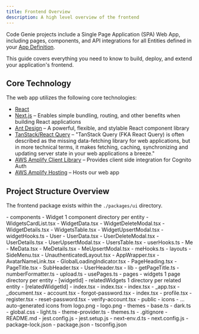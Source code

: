 ```yaml
---
title: Frontend Overview
description: A high level overview of the frontend
---
```



Code Genie projects include a Single Page Application (SPA) Web App, including pages, components, and API integrations for all Entities defined in your [App Definition](../spec/app-definition).

This guide covers everything you need to know to build, deploy, and extend your application's frontend.

## Core Technology

The web app utilizes the following core technologies:

- [React](https://react.dev/)
- [Next.js](https://nextjs.org/) &ndash; Enables simple bundling, routing, and other benefits when building React applications
- [Ant Design](https://ant.design/) &ndash; A powerful, flexible, and stylable React component library
- [TanStack/React Query](https://tanstack.com/query/v3/) &ndash; "TanStack Query (FKA React Query) is often described as the missing data-fetching library for web applications, but in more technical terms, it makes fetching, caching, synchronizing and updating server state in your web applications a breeze."
- [AWS Amplify Client Library](https://aws-amplify.github.io/amplify-js/api/index.html) &ndash; Provides client side integration for Cognito Auth
- [AWS Amplify Hosting](https://aws.amazon.com/amplify/hosting/) &ndash; Hosts our web app

## Project Structure Overview

The frontend package exists within the `./packages/ui` directory.

<FileTree>
- components
  - Widget 1 component directory per entity
    - WidgetsCardList.tsx
    - WidgetData.tsx
    - WidgetDeleteModal.tsx
    - WidgetDetails.tsx
    - WidgetsTable.tsx
    - WidgetUpsertModal.tsx
    - widgetHooks.ts
  - User
    - UserData.tsx
    - UserDeleteModal.tsx
    - UserDetails.tsx
    - UserUpsertModal.tsx
    - UsersTable.tsx
    - userHooks.ts
  - Me
    - MeData.tsx
    - MeDetails.tsx
    - MeUpsertModal.tsx
    - meHooks.ts
  - layouts
    - SideMenu.tsx
    - UnauthenticatedLayout.tsx
  - AppWrapper.tsx
  - AvatarNameLink.tsx
  - GlobalLoadingIndicator.tsx
  - PageHeading.tsx
  - PageTitle.tsx
  - SubHeader.tsx
  - UserHeader.tsx
- lib
  - getPageTitle.ts
  - numberFormatter.ts
  - upload.ts
  - usePages.ts
- pages
  - widgets 1 page directory per entity
    - [widgetId]
      - relatedWidgets 1 directory per related entity
        - [relatedWidgetId]
            - index.tsx
      - index.tsx
    - index.tsx
  - _app.tsx
  - _document.tsx
  - account.tsx
  - forgot-password.tsx
  - index.tsx
  - profile.tsx
  - register.tsx
  - reset-password.tsx
  - verify-account.tsx
- public
  - icons
    - ... auto-generated icons from logo.png
  - logo.png
- themes
  - base.ts
  - dark.ts
  - global.css
  - light.ts
  - theme-provider.ts
  - themes.ts
- .gitignore
- README.md
- jest.config.js
- jest.setup.js
- next-env.d.ts
- next.config.js
- package-lock.json
- package.json
- tsconfig.json
</FileTree>